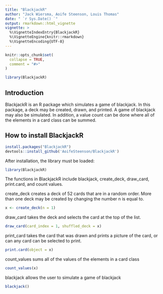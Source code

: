 ```yaml
---
title: "BlackjackR"
author: "Jack Wiersma, Aoife Steenson, Louis Thomas"
date: " `r Sys.Date() `"
output: rmarkdown::html_vignette
vignette: >
  %\VignetteIndexEntry{BlackjackR}
  %\VignetteEngine{knitr::rmarkdown}
  %\VignetteEncoding{UTF-8}
---
```


```r
knitr::opts_chunk$set(
  collapse = TRUE,
  comment = "#>"
)
```

```r
library(BlackjackR)
```

## Introduction
BlackjackR is an R package which simulates a game of blackjack. In this package, a deck may be created, drawn, and printed. A game of blackjack may also be simulated. In addition, a value count can be done where all of the elements in a card class can be summed.   


## How to install BlackjackR
```r
install.packages("BlackjackR")
devtools::install_github('AoifeSteenson/BlackjackR')
```

After installation, the library must be loaded: 
```r
library(BlackjackR)
```

The functions in BlackjackR include blackjack, create_deck, draw_card, print.card, and count values. 


create_deck creates a deck of 52 cards that are in a random order. More than one deck may be created by changing the number n is equal to. 
```r
x <- create_deck(n = 1)
```


draw_card takes the deck and selects the card at the top of the list. 
```r
draw_card(card_index = 1, shuffled_deck = x)
```


print_card takes the card that was drawn and prints a picture of the card, or can any card can be selected to print.  
```r
print.card(object = x)
```

count_values sums all of the values of the elements in a card class
```r
count_values(x)
```


blackjack allows the user to simulate a game of blackjack
```r
blackjack()
```
```r

```

